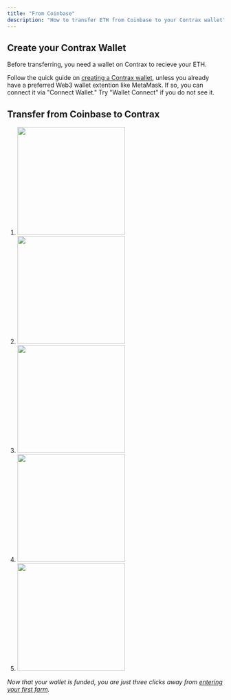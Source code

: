 ```yaml
---
title: "From Coinbase"
description: "How to transfer ETH from Coinbase to your Contrax wallet"
---
```


## Create your Contrax Wallet

Before transferring, you need a wallet on Contrax to recieve your ETH.

Follow the quick guide on [creating a Contrax wallet](../start/wallet-setup), unless you already have a preferred Web3 wallet extention like MetaMask. If so, you can connect it via "Connect Wallet." Try "Wallet Connect" if you do not see it.

## Transfer from Coinbase to Contrax

1. <img height="250" width="250" src="/images/Coinbase/1.jpg" />
2. <img height="250" width="250" src="/images/Coinbase/2.jpg" />
3. <img height="250" width="250" src="/images/Coinbase/3.jpg" />
4. <img height="250" width="250" src="/images/Coinbase/4.jpg" />
5. <img height="250" width="250" src="/images/Coinbase/5.jpg" />

_Now that your wallet is funded, you are just three clicks away from [entering your first farm](../contrax-dapp/farms)._
